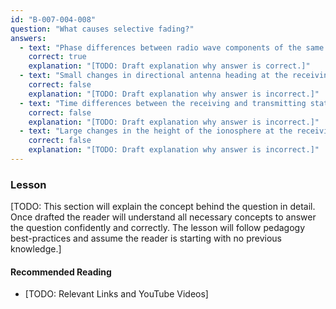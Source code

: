 ```yaml
---
id: "B-007-004-008"
question: "What causes selective fading?"
answers:
  - text: "Phase differences between radio wave components of the same transmission, as experienced at the receiving station"
    correct: true
    explanation: "[TODO: Draft explanation why answer is correct.]"
  - text: "Small changes in directional antenna heading at the receiving station"
    correct: false
    explanation: "[TODO: Draft explanation why answer is incorrect.]"
  - text: "Time differences between the receiving and transmitting stations"
    correct: false
    explanation: "[TODO: Draft explanation why answer is incorrect.]"
  - text: "Large changes in the height of the ionosphere at the receiving station ordinarily occurring shortly before sunrise and sunset"
    correct: false
    explanation: "[TODO: Draft explanation why answer is incorrect.]"
---
```


### Lesson

[TODO: This section will explain the concept behind the question in detail. Once drafted the reader will understand all necessary concepts to answer the question confidently and correctly. The lesson will follow pedagogy best-practices and assume the reader is starting with no previous knowledge.]

#### Recommended Reading

- [TODO: Relevant Links and YouTube Videos]
